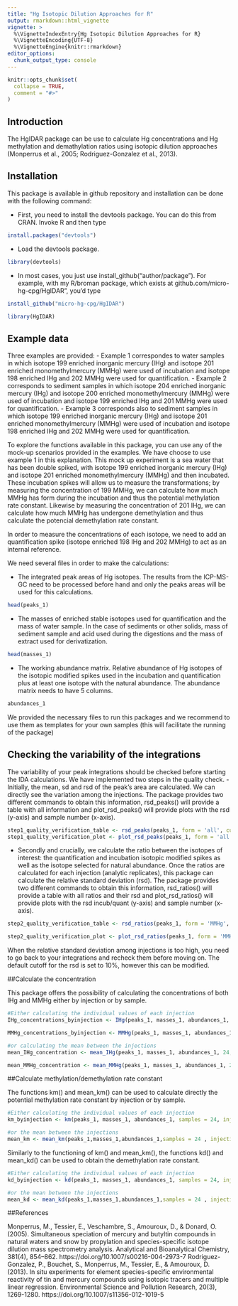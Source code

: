 ```yaml
---
title: "Hg Isotopic Dilution Approaches for R"
output: rmarkdown::html_vignette
vignette: >
  %\VignetteIndexEntry{Hg Isotopic Dilution Approaches for R}
  %\VignetteEncoding{UTF-8}
  %\VignetteEngine{knitr::rmarkdown}
editor_options: 
  chunk_output_type: console
---
```


```r
knitr::opts_chunk$set(
  collapse = TRUE,
  comment = "#>"
)
```


## Introduction

The HgIDAR package can be use to calculate Hg concentrations and Hg methylation and demathylation ratios using isotopic dilution approaches (Monperrus et al., 2005; Rodriguez-Gonzalez et al., 2013). 

## Installation

This package is available in github repository and installation can be done with the following command:

- First, you need to install the devtools package. You can do this from CRAN. Invoke R and then type

```r
install.packages("devtools")
```
- Load the devtools package.
```r
library(devtools)
```
- In most cases, you just use install_github("author/package"). For example, with my R/broman package, which exists at github.com/micro-hg-cpg/HgIDAR", you’d type

```r
install_github("micro-hg-cpg/HgIDAR")
```

```r
library(HgIDAR)
```

## Example data
Three examples are provided:
- Example 1 correspondes to water samples in which isotope 199 enriched inorganic mercury (IHg) and isotope 201 enriched monomethylmercury (MMHg) were used of incubation and isotope 198 enriched IHg and 202 MMHg were used for quantification. 
- Example 2 corresponds to sediment samples in which isotope 204 enriched inorganic mercury (IHg) and isotope 200 enriched monomethylmercury (MMHg) were used of incubation and isotope 199 enriched IHg and 201 MMHg were used for quantification.
- Example 3 corresponds also to sediment samples in which isotope 199 enriched inorganic mercury (IHg) and isotope 201 enriched monomethylmercury (MMHg) were used of incubation and isotope 198 enriched IHg and 202 MMHg were used for quantification. 

To explore the functions available in this package, you can use any of the  mock-up scenarios provided in the examples. We have choose to use example 1 in this explanation. 
This mock up experiment is a sea water that has been double spiked, with isotope 199 enriched inorganic mercury (IHg) and isotope 201 enriched monomethylmercury (MMHg) and then incubated. These incubation spikes will allow us to measure the transformations; by measuring the concentration of 199 MMHg, we can calculate how much MMHg has form during the incubation and thus the potential methylation rate constant. Likewise by measuring the concentration of 201 IHg, we can calculate how much MMHg has undergone demethylation and thus calculate the potencial demethylation rate constant.

In order to measure the concentrations of each isotope, we need to add an quantification spike (isotope enriched 198 IHg and 202 MMHg) to act as an internal reference.

We need several files in order to make the calculations:

-   The integrated peak areas of Hg isotopes. The results from the ICP-MS-GC need to be processed before hand and only the peaks areas will be used for this calculations.

```r
head(peaks_1)

```

-   The masses of enriched stable isotopes used for quantification and the mass of water sample. In the case of sediments or other solids, mass of sediment sample and acid used during the digestions and the mass of extract used for derivatization.

```r
head(masses_1)
```

-   The  working abundance matrix. Relative abundance of Hg isotopes of the isotopic modified spikes used in the incubation and quantification plus at least one isotope with the natural abundance. The abundance matrix needs to have 5 columns. 

```r
abundances_1
```

We provided the necessary files to run this packages and we recommend to use them as templates for your own samples (this will facilitate the running of the package)


## Checking the variability of the integrations

The variability  of your peak integrations should be checked before starting the IDA calculations.
We have implemented two steps in the quality check. 
- Initially, the mean, sd and rsd of the peak's area are calculated. We can directly see the variation among the injections. The package provides two different commands to obtain this information, rsd_peaks() will provide a table with all information and plot_rsd_peaks() will provide plots with the rsd (y-axis) and sample number (x-axis).  

```r
step1_quality_verification_table <- rsd_peaks(peaks_1, form = 'all', cutoff = 2)
step1_quality_verification_plot <- plot_rsd_peaks(peaks_1, form = 'all', cutoff = 2)

```

- Secondly and crucially, we calculate the ratio between the isotopes of interest: the quantification and incubation isotopic modified spikes as well as the isotope selected for natural abundance. Once the ratios are calculated for each injection (analytic replicates), this package can calculate the relative standard deviation (rsd). The package provides two different commands to obtain this information, rsd_ratios() will provide a table with all ratios and their rsd and plot_rsd_ratios() will provide plots with the rsd incub/quant (y-axis) and sample number (x-axis).  


```r
step2_quality_verification_table <- rsd_ratios(peaks_1, form = 'MMHg', sample = 24, incub_IHg = 199, incub_MMHg = 201, quant_IHg = 198, quant_MMHg = 202, nat = 200)

step2_quality_verification_plot <- plot_rsd_ratios(peaks_1, form = 'MMHg', sample = 24, incub_IHg = 199, incub_MMHg = 201, quant_IHg = 198, quant_MMHg = 202, nat = 200)

```

When the relative standard deviation among injections is too high, you need to go back to your integrations and recheck them before moving on. The default cutoff for the rsd is set to 10%, however this can be modified. 

##Calculate the concentration 

This package offers the possibility of calculating the concentrations of both IHg and MMHg either by injection or by sample. 

```r
#Either calculating the individual values of each injection
IHg_concentrations_byinjection <- IHg(peaks_1, masses_1, abundances_1, 24, 3, type = 'liquid', 198, 5)

MMHg_concentrations_byinjection <- MMHg(peaks_1, masses_1, abundances_1, 24, 3, type = 'liquid', 202, 5)

#or calculating the mean between the injections 
mean_IHg_concentration <- mean_IHg(peaks_1, masses_1, abundances_1, 24, 3, type = 'liquid', 198, 5)

mean_MMHg_concentration <- mean_MMHg(peaks_1, masses_1, abundances_1, 24, 3, type = 'liquid', 202, 0.5)


```

##Calculate methylation/demethylation rate constant 

The functions km() and mean_km() can be used to calculate directly the potential methylation rate constant by injection or by sample. 

```r
#Either calculating the individual values of each injection
km_byinjection <- km(peaks_1, masses_1, abundances_1, samples = 24, injections = 3, type = 'liquid', incub_IHg=199, quant_MMHg = 202, quant_IHg= 198, spike_concentration_MMHg=0.5, spike_concentration_IHg=5)

#or the mean between the injections 
mean_km <- mean_km(peaks_1,masses_1,abundances_1,samples = 24 , injections = 3, type = 'liquid', incub_IHg=199, quant_MMHg = 202, quant_IHg= 198, spike_concentration_MMHg=0.5, spike_concentration_IHg=5)

```

Similarly to the functioning of km() and mean_km(), the functions kd() and mean_kd() can be used to obtain the demethylation rate constant. 

```r
#Either calculating the individual values of each injection
kd_byinjection <- kd(peaks_1, masses_1, abundances_1, samples = 24, injections = 3, type = 'liquid', incub_IHg=199, quant_MMHg = 202, quant_IHg= 198, spike_concentration_MMHg=0.5, spike_concentration_IHg=5)

#or the mean between the injections 
mean_kd <- mean_kd(peaks_1,masses_1,abundances_1,samples = 24 , injections = 3, type = 'liquid', incub_IHg=199, quant_MMHg = 202, quant_IHg= 198, spike_concentration_MMHg=0.5, spike_concentration_IHg=5)

```


##References

Monperrus, M., Tessier, E., Veschambre, S., Amouroux, D., & Donard, O. (2005). Simultaneous speciation of mercury and butyltin compounds in natural waters and snow by propylation and species-specific isotope dilution mass spectrometry analysis. Analytical and Bioanalytical Chemistry, 381(4), 854–862. https://doi.org/10.1007/s00216-004-2973-7
Rodriguez-Gonzalez, P., Bouchet, S., Monperrus, M., Tessier, E., & Amouroux, D. (2013). In situ experiments for element species-specific environmental reactivity of tin and mercury compounds using isotopic tracers and multiple linear regression. Environmental Science and Pollution Research, 20(3), 1269-1280. https://doi.org/10.1007/s11356-012-1019-5
